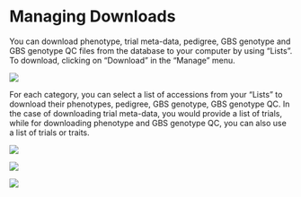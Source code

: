 # Managing Downloads

You can download phenotype, trial meta-data, pedigree, GBS genotype and GBS genotype QC files from the database to your computer by using “Lists”. To download, clicking on “Download” in the “Manage” menu.

![]({{"assets/images/image255.png" | relative_url }})

For each category, you can select a list of accessions from your “Lists” to download their phenotypes, pedigree, GBS genotype, GBS genotype QC. In the case of downloading trial meta-data, you would provide a list of trials, while for downloading phenotype and GBS genotype QC, you can also use a list of trials or traits.

![]({{"assets/images/trial_meta_data_download.png" | relative_url }})

![]({{"assets/images/image287.png" | relative_url }})

![]({{"assets/images/image182.png" | relative_url }})
